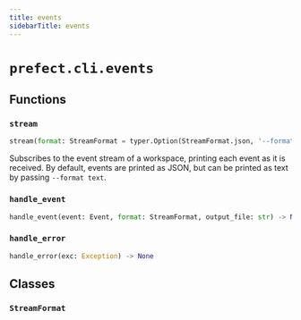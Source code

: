 ```yaml
---
title: events
sidebarTitle: events
---
```


# `prefect.cli.events`

## Functions

### `stream` <sup><a href="https://github.com/prefecthq/prefect/blob/main/src/prefect/cli/events.py#L28" target="_blank"><Icon icon="github" style="width: 14px; height: 14px;" /></a></sup>

```python
stream(format: StreamFormat = typer.Option(StreamFormat.json, '--format', help='Output format (json or text)'), output_file: str = typer.Option(None, '--output-file', help='File to write events to'), account: bool = typer.Option(False, '--account', help='Stream events for entire account, including audit logs'), run_once: bool = typer.Option(False, '--run-once', help='Stream only one event'))
```


Subscribes to the event stream of a workspace, printing each event
as it is received. By default, events are printed as JSON, but can be
printed as text by passing `--format text`.


### `handle_event` <sup><a href="https://github.com/prefecthq/prefect/blob/main/src/prefect/cli/events.py#L63" target="_blank"><Icon icon="github" style="width: 14px; height: 14px;" /></a></sup>

```python
handle_event(event: Event, format: StreamFormat, output_file: str) -> None
```

### `handle_error` <sup><a href="https://github.com/prefecthq/prefect/blob/main/src/prefect/cli/events.py#L77" target="_blank"><Icon icon="github" style="width: 14px; height: 14px;" /></a></sup>

```python
handle_error(exc: Exception) -> None
```

## Classes

### `StreamFormat` <sup><a href="https://github.com/prefecthq/prefect/blob/main/src/prefect/cli/events.py#L22" target="_blank"><Icon icon="github" style="width: 14px; height: 14px;" /></a></sup>

